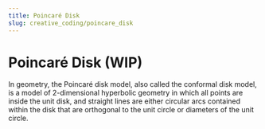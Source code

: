 ```yaml
---
title: Poincaré Disk
slug: creative_coding/poincare_disk
---
```



# Poincaré Disk (WIP)

<Suspense>
  <Preview />
</Suspense>

In geometry, the Poincaré disk model, also called the conformal disk model, is a model of 2-dimensional hyperbolic geometry in which all points are inside the unit disk, and straight lines are either circular arcs contained within the disk that are orthogonal to the unit circle or diameters of the unit circle.

